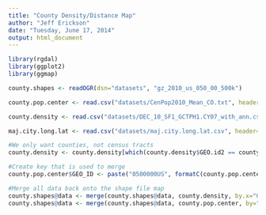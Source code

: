 ```yaml
---
title: "County Density/Distance Map"
author: "Jeff Erickson"
date: "Tuesday, June 17, 2014"
output: html_document
---
```


```r
library(rgdal)
library(ggplot2)
library(ggmap)
```

```r
county.shapes <- readOGR(dsn="datasets", "gz_2010_us_050_00_500k")

county.pop.center <- read.csv("datasets/CenPop2010_Mean_CO.txt", header=TRUE)

county.density <- read.csv("datasets/DEC_10_SF1_GCTPH1.CY07_with_ann.csv", header=TRUE)

maj.city.long.lat <- read.csv("datasets/maj.city.long.lat.csv", header=TRUE)
```

```r
#We only want counties, not census tracts
county.density <- county.density[which(county.density$GEO.id2 == county.density$GCT_STUB.target.geo.id2), ]

#Create key that is used to merge
county.pop.center$GEO_ID <- paste("0500000US", formatC(county.pop.center$STATEFP, width=2, flag="0"), formatC(county.pop.center$COUNTYFP, width=3, flag="0"), sep="")

#Merge all data back onto the shape file map
county.shapes@data <- merge(county.shapes@data, county.density, by.x="GEO_ID", by.y="GEO.id", all.x=TRUE)
county.shapes@data <- merge(county.shapes@data, county.pop.center, by="GEO_ID", all.x=TRUE)
```